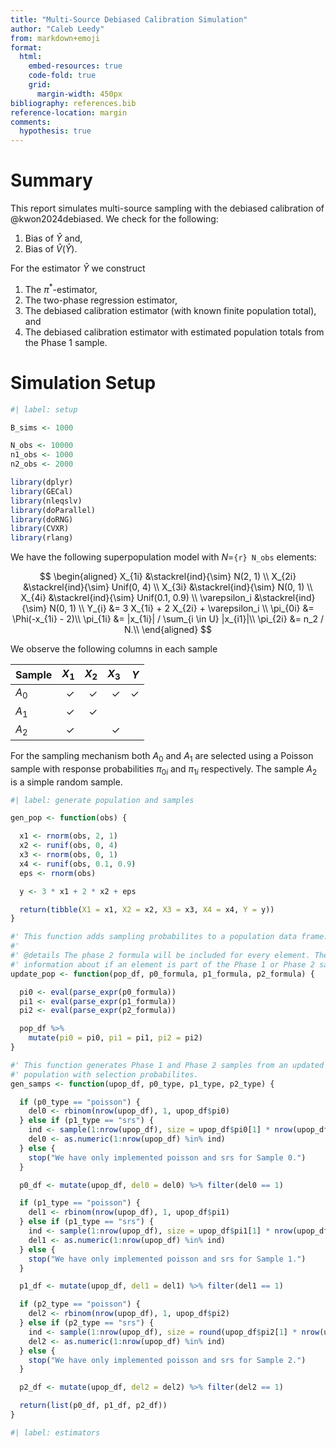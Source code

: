 ```yaml
---
title: "Multi-Source Debiased Calibration Simulation"
author: "Caleb Leedy"
from: markdown+emoji
format: 
  html:
    embed-resources: true
    code-fold: true
    grid:
      margin-width: 450px
bibliography: references.bib
reference-location: margin
comments:
  hypothesis: true
---
```


# Summary

This report simulates multi-source sampling with the debiased
calibration of @kwon2024debiased. We check for the following:

1. Bias of $\hat Y$ and,
2. Bias of $\hat V(\hat Y)$.

For the estimator $\hat Y$ we construct 

1. The $\pi^*$-estimator,
2. The two-phase regression estimator,
3. The debiased calibration estimator (with known finite population total), and
4. The debiased calibration estimator with estimated population totals from the
   Phase 1 sample.

# Simulation Setup

```r
#| label: setup

B_sims <- 1000

N_obs <- 10000
n1_obs <- 1000
n2_obs <- 2000

library(dplyr)
library(GECal)
library(nleqslv)
library(doParallel)
library(doRNG)
library(CVXR)
library(rlang)

```

We have the following superpopulation model with $N=$`{r} N_obs` elements:

$$
\begin{aligned}
X_{1i} &\stackrel{ind}{\sim} N(2, 1) \\
X_{2i} &\stackrel{ind}{\sim} Unif(0, 4) \\
X_{3i} &\stackrel{ind}{\sim} N(0, 1) \\
X_{4i} &\stackrel{ind}{\sim} Unif(0.1, 0.9) \\
\varepsilon_i &\stackrel{ind}{\sim} N(0, 1) \\
Y_{i} &= 3 X_{1i} + 2 X_{2i} + \varepsilon_i \\
\pi_{0i} &= \Phi(-x_{1i} - 2)\\
\pi_{1i} &= |x_{1i}| / \sum_{i \in U} |x_{i1}|\\
\pi_{2i} &= n_2 / N.\\
\end{aligned}
$$

We observe the following columns in each sample

| Sample | $X_1$ | $X_2$ | $X_3$ |  $Y$ |
|:-------|------:|------:|------:|-----:|
| $A_0$  | ✓     | ✓     | ✓     |  ✓   |  
| $A_1$  | ✓     | ✓     |       |      |  
| $A_2$  | ✓     |       | ✓     |      |  

For the sampling mechanism both $A_0$ and $A_1$ are selected using a Poisson
sample with response probabilities $\pi_{0i}$ and $\pi_{1i}$ respectively. The
sample $A_2$ is a simple random sample.

```r
#| label: generate population and samples

gen_pop <- function(obs) {

  x1 <- rnorm(obs, 2, 1)
  x2 <- runif(obs, 0, 4)
  x3 <- rnorm(obs, 0, 1)
  x4 <- runif(obs, 0.1, 0.9)
  eps <- rnorm(obs)

  y <- 3 * x1 + 2 * x2 + eps

  return(tibble(X1 = x1, X2 = x2, X3 = x3, X4 = x4, Y = y))
}

#' This function adds sampling probabilites to a population data frame.
#'
#' @details The phase 2 formula will be included for every element. There is no
#' information about if an element is part of the Phase 1 or Phase 2 sample.
update_pop <- function(pop_df, p0_formula, p1_formula, p2_formula) {

  pi0 <- eval(parse_expr(p0_formula))
  pi1 <- eval(parse_expr(p1_formula))
  pi2 <- eval(parse_expr(p2_formula))

  pop_df %>%
    mutate(pi0 = pi0, pi1 = pi1, pi2 = pi2)
}

#' This function generates Phase 1 and Phase 2 samples from an updated
#' population with selection probabilites.
gen_samps <- function(upop_df, p0_type, p1_type, p2_type) {

  if (p0_type == "poisson") {
    del0 <- rbinom(nrow(upop_df), 1, upop_df$pi0)
  } else if (p1_type == "srs") {
    ind <- sample(1:nrow(upop_df), size = upop_df$pi0[1] * nrow(upop_df))
    del0 <- as.numeric(1:nrow(upop_df) %in% ind)
  } else {
    stop("We have only implemented poisson and srs for Sample 0.")
  }

  p0_df <- mutate(upop_df, del0 = del0) %>% filter(del0 == 1)

  if (p1_type == "poisson") {
    del1 <- rbinom(nrow(upop_df), 1, upop_df$pi1)
  } else if (p1_type == "srs") {
    ind <- sample(1:nrow(upop_df), size = upop_df$pi1[1] * nrow(upop_df))
    del1 <- as.numeric(1:nrow(upop_df) %in% ind)
  } else {
    stop("We have only implemented poisson and srs for Sample 1.")
  }

  p1_df <- mutate(upop_df, del1 = del1) %>% filter(del1 == 1)

  if (p2_type == "poisson") {
    del2 <- rbinom(nrow(upop_df), 1, upop_df$pi2)
  } else if (p2_type == "srs") {
    ind <- sample(1:nrow(upop_df), size = round(upop_df$pi2[1] * nrow(upop_df)))
    del2 <- as.numeric(1:nrow(upop_df) %in% ind)
  } else {
    stop("We have only implemented poisson and srs for Sample 2.")
  }

  p2_df <- mutate(upop_df, del2 = del2) %>% filter(del2 == 1)

  return(list(p0_df, p1_df, p2_df))
}

```

```r
#| label: estimators



```
